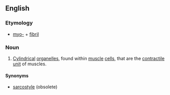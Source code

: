 ==English==

===Etymology===
* [[myo-]] + [[fibril]]

===Noun===
{{en-noun}}
{{wikipedia}}

# [[cylindrical|Cylindrical]] [[organelle]]s, found within [[muscle]] [[cell]]s, that are the [[contractile]] [[unit]] of muscles. 

====Synonyms====
*[[sarcostyle]] (obsolete)